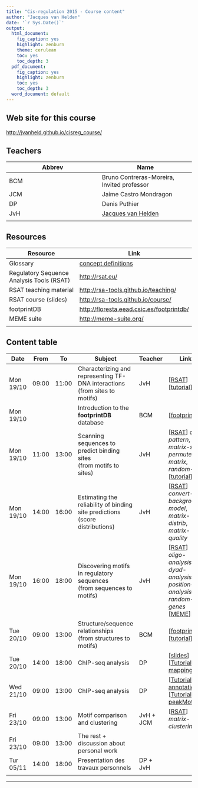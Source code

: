 ```yaml
---
title: "Cis-regulation 2015 - Course content"
author: "Jacques van Helden"
date: '`r Sys.Date()`'
output:
  html_document:
    fig_caption: yes
    highlight: zenburn
    theme: cerulean
    toc: yes
    toc_depth: 3
  pdf_document:
    fig_caption: yes
    highlight: zenburn
    toc: yes
    toc_depth: 3
  word_document: default
---
```



## Web site for this course

[http://jvanheld.github.io/cisreg_course/](http://jvanheld.github.io/cisreg_course/)

## Teachers

| Abbrev | Name  |
|------|------|
| BCM | Bruno Contreras-Moreira, Invited professor |
| JCM | Jaime Castro Mondragon |
| DP |  Denis Puthier |
| JvH | [Jacques van Helden](http://jacques.van-helden.perso.luminy.univ-amu.fr/) |
| | |

## Resources

| Resource | Link |
|----------|-----|
| Glossary | [concept definitions](../html/concepts.html) |
| Regulatory Sequence Analysis Tools (RSAT) | [http://rsat.eu/](http://rsat.eu/) |
| RSAT teaching material | [http://rsa-tools.github.io/teaching/](http://rsa-tools.github.io/teaching/) |
| RSAT course (slides) | [http://rsa-tools.github.io/course/](http://rsa-tools.github.io/course/) |
| footprintDB | [http://floresta.eead.csic.es/footprintdb/](http://floresta.eead.csic.es/footprintdb/) |
| MEME suite| [http://meme-suite.org/](http://meme-suite.org/) |
| | | 

## Content table

| Date | From  | To    | Subject | Teacher | Links  |
|------|-------|-------|---------|----------|--------|
| Mon 19/10 | 09:00 | 11:00 | Characterizing and representing TF-DNA interactions <br>(from sites to motifs) | JvH | [[RSAT](http://rsat.eu/)]<br>[[tutorial](../from_sites_to_matrices/from_sites_to_matrices.html)] |
| Mon 19/10 |  |  | Introduction to the **footprintDB** database | BCM  | [[footprintDB](http://floresta.eead.csic.es/footprintdb/)]|
| Mon 19/10 | 11:00 | 13:00 | Scanning sequences to predict binding sites <br>(from motifs to sites) | JvH  | [[RSAT](http://rsat.eu/)] *dna-pattern*, *matrix-scan*, *permute-matrix*, *random-seq*<br>[[tutorial](../sequence_scanning/promoter_scanning_ecoli.html)] |
| Mon 19/10 | 14:00 | 16:00 | Estimating the reliability of binding site predictions<br>(score distributions) | JvH  | [[RSAT](http://rsat.eu/)] *convert-background-model*, *matrix-distrib*, *matrix-quality* |
| Mon 19/10 | 16:00 | 18:00 | Discovering motifs in regulatory sequences <br>(from sequences to motifs) | JvH  | [[RSAT](http://rsat.eu/)] *oligo-analysis*, *dyad-analysis*, *position-analysis*, *random-genes* <br>[[MEME](http://meme-suite.org/)] |
| Tue 20/10 | 09:00 | 13:00 | Structure/sequence relationships <br>(from structures to motifs) | BCM |[[footprintDB](http://floresta.eead.csic.es/footprintdb/)]<br>[[tutorial](../structure/struct-regulation.html)] |
| Tue 20/10 | 14:00 | 18:00 | ChIP-seq analysis | DP | [[slides](../chip-seq/slides/chipseq__roscoff2015.pdf)] [[Tutorial mapping](../chip-seq/practical/chip-seq.html)] |
| Wed 21/10 | 09:00 | 13:00 | ChIP-seq analysis | DP | [[Tutorial annotation](..chip-seq/practical/annotation.html)] [[Tutorial peakMotif](http://dputhier.github.io/EBA_2015_ChIP-Seq/tutorial/04_motif/motif_tutorial.html)]|
| Fri 23/10 | 09:00 | 13:00 | Motif comparison and clustering | JvH + JCM | [[RSAT](http://rsat.eu/)] *matrix-clustering* |
| Fri 23/10 | 09:00 | 13:00 | The rest + discussion about personal work |  | |
| Tur 05/11 | 14:00 | 18:00 | Presentation des travaux personnels | DP + JvH | |
| | | | | |

* * * 

<!--
## Concepts

Basic concepts for the analysis of cis-regulatory elements.
Teachers: Bruno Contreras Moreira & Jacques van Helden.


### Topics

1. JvH Introduction to the course
2. Bruno: Transcription factor binding: structure and sequence. **Practical:** opening a connection to structure databases and play with some TF. 

3. JvH: Experimental methods to characterize TFBS (EMSA, footprints, SELEX, ChIP-chip, ChIP-seq, PBA).
4. JvH: Representations of TF binding specificity: from binding sites to mofifs (consensus, IUPAC, PSSM, sequence logos). Practical: **RSAT convert-matrix**


5. Bruno: TF databases: 

      - JASPAR, 
      - TRANSFAC (mainly vertebrate, commercial), 
      - **3D footprints**
      - AthaMap (A. thaliana)
      - RegulonDB (E.coli)
      - HOCOMOCO (Human)
      - footprintDB (compendium)
      - ...

### Practicals

- how to build a matrix from binding sites
- deriving frequencies and logos from count matrices
- deriving frequencies and logos from structures of protein/DNA complexes


## 

## Motif comparison and clustering 

Jaime & Jacques
2h theory + 2h practicals

-->

